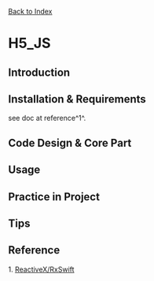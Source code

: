 
[[/index|Back to Index]]

= H5_JS =

== Introduction ==

== Installation & Requirements ==
see doc at reference^1^.

== Code Design & Core Part ==

== Usage ==

== Practice in Project==

== Tips ==

== Reference ==
1. [[https://github.com/ReactiveX/RxSwift|ReactiveX/RxSwift]]


